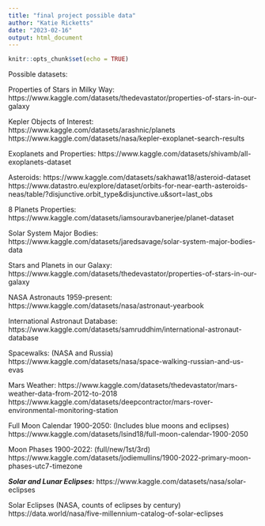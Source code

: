 ```yaml
---
title: "final project possible data"
author: "Katie Ricketts"
date: "2023-02-16"
output: html_document
---
```


```r
knitr::opts_chunk$set(echo = TRUE)
```

Possible datasets:

Properties of Stars in Milky Way:
https://www.kaggle.com/datasets/thedevastator/properties-of-stars-in-our-galaxy

Kepler Objects of Interest:
https://www.kaggle.com/datasets/arashnic/planets
https://www.kaggle.com/datasets/nasa/kepler-exoplanet-search-results

Exoplanets and Properties:
https://www.kaggle.com/datasets/shivamb/all-exoplanets-dataset

Asteroids:
https://www.kaggle.com/datasets/sakhawat18/asteroid-dataset
https://www.datastro.eu/explore/dataset/orbits-for-near-earth-asteroids-neas/table/?disjunctive.orbit_type&disjunctive.u&sort=last_obs

8 Planets Properties:
https://www.kaggle.com/datasets/iamsouravbanerjee/planet-dataset 

Solar System Major Bodies:
https://www.kaggle.com/datasets/jaredsavage/solar-system-major-bodies-data 

Stars and Planets in our Galaxy:
https://www.kaggle.com/datasets/thedevastator/properties-of-stars-in-our-galaxy

NASA Astronauts 1959-present:
https://www.kaggle.com/datasets/nasa/astronaut-yearbook

International Astronaut Database:
https://www.kaggle.com/datasets/samruddhim/international-astronaut-database 

Spacewalks: (NASA and Russia)
https://www.kaggle.com/datasets/nasa/space-walking-russian-and-us-evas

Mars Weather:
https://www.kaggle.com/datasets/thedevastator/mars-weather-data-from-2012-to-2018
https://www.kaggle.com/datasets/deepcontractor/mars-rover-environmental-monitoring-station

Full Moon Calendar 1900-2050: (Includes blue moons and eclipses)
https://www.kaggle.com/datasets/lsind18/full-moon-calendar-1900-2050

Moon Phases 1900-2022: (full/new/1st/3rd)
https://www.kaggle.com/datasets/jodiemullins/1900-2022-primary-moon-phases-utc7-timezone

***Solar and Lunar Eclipses:***
https://www.kaggle.com/datasets/nasa/solar-eclipses

Solar Eclipses (NASA, counts of eclipses by century)
https://data.world/nasa/five-millennium-catalog-of-solar-eclipses
